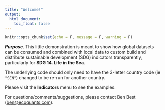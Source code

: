 ```yaml
---
title: "Welcome!"
output:
  html_document:
    toc_float: false
---
```


```r
knitr::opts_chunk$set(echo = F, message = F, warning = F)
```

_**Purpose**_. This little demonstration is meant to show how global datasets can be consumed and combined with local data to custom build and distribute sustainable development (SDG) indicators transparently, particularly for **SDG 14. Life in the Sea**.

The underlying code should only need to have the 3-letter country code (ie `"SEN"`) changed to be re-run for another country.

Please visit the **Indicators** menu to see the examples.

For questions/comments/suggestions, please contact Ben Best (<ben@ecoquants.com>).